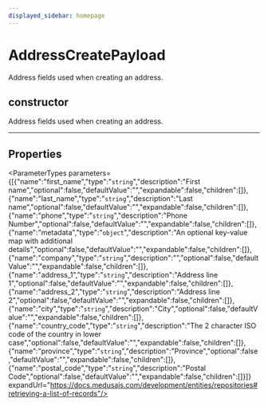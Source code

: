 ```yaml
---
displayed_sidebar: homepage
---
```



# AddressCreatePayload

Address fields used when creating an address.

## constructor

Address fields used when creating an address.

___

## Properties

<ParameterTypes parameters={[{"name":"first_name","type":"`string`","description":"First name","optional":false,"defaultValue":"","expandable":false,"children":[]},{"name":"last_name","type":"`string`","description":"Last name","optional":false,"defaultValue":"","expandable":false,"children":[]},{"name":"phone","type":"`string`","description":"Phone Number","optional":false,"defaultValue":"","expandable":false,"children":[]},{"name":"metadata","type":"`object`","description":"An optional key-value map with additional details","optional":false,"defaultValue":"","expandable":false,"children":[]},{"name":"company","type":"`string`","description":"","optional":false,"defaultValue":"","expandable":false,"children":[]},{"name":"address_1","type":"`string`","description":"Address line 1","optional":false,"defaultValue":"","expandable":false,"children":[]},{"name":"address_2","type":"`string`","description":"Address line 2","optional":false,"defaultValue":"","expandable":false,"children":[]},{"name":"city","type":"`string`","description":"City","optional":false,"defaultValue":"","expandable":false,"children":[]},{"name":"country_code","type":"`string`","description":"The 2 character ISO code of the country in lower case","optional":false,"defaultValue":"","expandable":false,"children":[]},{"name":"province","type":"`string`","description":"Province","optional":false,"defaultValue":"","expandable":false,"children":[]},{"name":"postal_code","type":"`string`","description":"Postal Code","optional":false,"defaultValue":"","expandable":false,"children":[]}]} expandUrl="https://docs.medusajs.com/development/entities/repositories#retrieving-a-list-of-records"/>
